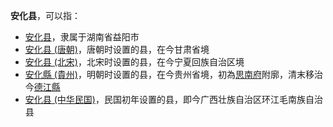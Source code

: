 '''安化县'''，可以指：
*[[安化县|安化县]]，隶属于湖南省益阳市
*[[安化县_(唐朝)|安化县 (唐朝)]]，唐朝时设置的县，在今甘肃省境
*[[安化县_(北宋)|安化县 (北宋)]]，北宋时设置的县，在今宁夏回族自治区境
*[[安化縣_(貴州)|安化縣 (貴州)]]，明朝时设置的县，在今贵州省境，初為[[思南府|思南府]]附廓，清末移治今[[德江縣|德江縣]]
*[[安化县_(中华民国)|安化县 (中华民国)]]，民国初年设置的县，即今广西壮族自治区环江毛南族自治县

{{Disambig|A|Cat=三字中国县名消歧义}}